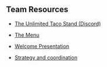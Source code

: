 
## Team Resources

- [<Yellow><NavLink>The Unlimited Taco Stand (Discord)</NavLink></Yellow>](https://discord.gg/fm6mRwy)

- [<Yellow><NavLink>The Menu</NavLink></Yellow>](https://docs.google.com/spreadsheets/d/1BYOS1OvOxx3_9fg5t1UBHRXFastTxJmnP7xWpHr3YNU/edit#gid=935168686)
- [<Yellow><NavLink>Welcome Presentation</NavLink></Yellow>](https://drive.google.com/file/d/1zClARg9yLVn6IWD4Gb7a_0HgiIvE1jEh/view)
- [<Yellow><NavLink>Strategy and coordination</NavLink></Yellow>](https://docs.google.com/spreadsheets/d/1uC3fFzRmxWPQt8maFVWsDHo1kACiaM09R9CN9YUl5YU/edit#gid=1688490183)
